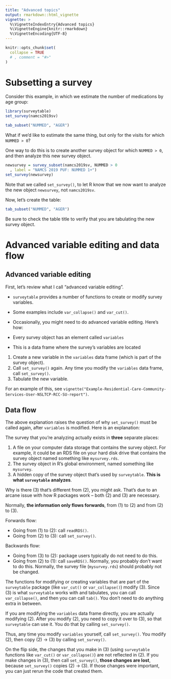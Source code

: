 ```yaml
---
title: "Advanced topics"
output: rmarkdown::html_vignette
vignette: >
  %\VignetteIndexEntry{Advanced topics}
  %\VignetteEngine{knitr::rmarkdown}
  %\VignetteEncoding{UTF-8}
---
```


```r
knitr::opts_chunk$set(
  collapse = TRUE
  # , comment = "#>"
)
```

# Subsetting a survey

Consider this example, in which we estimate the number of medications by age group:

```r
library(surveytable)
set_survey(namcs2019sv)
```

```r
tab_subset("NUMMED", "AGER")
```

What if we'd like to estimate the same thing, but only for the visits for which `NUMMED > 0`?

One way to do this is to create another survey object for which `NUMMED > 0`, and then analyze this new survey object. 

```r
newsurvey = survey_subset(namcs2019sv, NUMMED > 0
  , label = "NAMCS 2019 PUF: NUMMED 1+")
set_survey(newsurvey)
```

Note that we called `set_survey()`, to let R know that we now want to analyze the new object `newsurvey`, not `namcs2019sv`. 

Now, let's create the table:

```r
tab_subset("NUMMED", "AGER")
```

Be sure to check the table title to verify that you are tabulating the new survey object. 

# Advanced variable editing and data flow

## Advanced variable editing

First, let's review what I call "advanced variable editing".

* `surveytable` provides a number of functions to create or modify survey variables. 
* Some examples include `var_collapse()` and `var_cut()`.
* Occasionally, you might need to do advanced variable editing. Here's how:

* Every survey object has an element called `variables`
* This is a data frame where the survey's variables are located

1. Create a new variable in the `variables` data frame (which is part of the survey object).
2. Call `set_survey()` again. Any time you modify the `variables` data frame, call `set_survey()`.
3. Tabulate the new variable.

For an example of this, see `vignette("Example-Residential-Care-Community-Services-User-NSLTCP-RCC-SU-report")`.

## Data flow

The above explanation raises the question of why `set_survey()` must be called again, after `variables` is modified. Here is an explanation:

The survey that you're analyzing actually exists in **three** separate places: 

1. A file on your computer data storage that contains the survey object. For example, it could be an RDS file on your hard disk drive that contains the survey object named something like `mysurvey.rds`.
2. The survey object in R's global environment, named something like `mysurvey`.
3. A hidden copy of the survey object that's used by `surveytable`. **This is what `surveytable` analyzes**. 

Why is there (3) that's different from (2), you might ask. That's due to an arcane issue with how R packages work -- both (2) and (3) are necessary. 

Normally, **the information only flows forwards**, from (1) to (2) and from (2) to (3). 

Forwards flow:

* Going from (1) to (2): call `readRDS()`.
* Going from (2) to (3): call `set_survey()`.

Backwards flow:

* Going from (3) to (2): package users typically do not need to do this. 
* Going from (2) to (1): call `saveRDS()`. Normally, you probably don't want to do this. Normally, the survey file (`mysurvey.rds`) should probably not be changed. 

The functions for modifying or creating variables that are part of the `surveytable` package (like `var_cut()` or `var_collapse()`) modify (3). Since (3) is what `surveytable` works with and tabulates, you can call `var_collapse()`, and then you can call `tab()`. You don't need to do anything extra in between. 

If you are modifying the `variables` data frame directly, you are actually modifying (2). After you modify (2), you need to copy it over to (3), so that `surveytable` can use it. You do that by calling `set_survey()`. 

Thus, any time you modify `variables` yourself, call `set_survey()`. You modify (2), then copy (2) -> (3) by calling `set_survey()`. 

On the flip side, the changes that you make in (3) (using `surveytable` functions like `var_cut()` or `var_collapse()`) are not reflected in (2). If you make changes in (3), then call `set_survey()`, **those changes are lost**, because `set_survey()` copies (2) -> (3). If those changes were important, you can just rerun the code that created them. 

